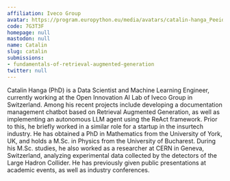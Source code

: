 ```yaml
---
affiliation: Iveco Group
avatar: https://program.europython.eu/media/avatars/catalin-hanga_Peeid0C.jpeg
code: 7G3T3F
homepage: null
mastodon: null
name: Catalin
slug: catalin
submissions:
- fundamentals-of-retrieval-augmented-generation
twitter: null
---
```


Catalin Hanga (PhD) is a Data Scientist and Machine Learning Engineer, currently working at the Open Innovation AI Lab of Iveco Group in Switzerland. Among his recent projects include developing a documentation management chatbot based on Retrieval Augmented Generation, as well as implementing an autonomous LLM agent using the ReAct framework. Prior to this, he briefly worked in a similar role for a startup in the insurtech industry. He has obtained a PhD in Mathematics from the University of York, UK, and holds a M.Sc. in Physics from the University of Bucharest. During his M.Sc. studies, he also worked as a researcher at CERN in Geneva, Switzerland, analyzing experimental data collected by the detectors of the Large Hadron Collider. He has previously given public presentations at academic events, as well as industry conferences.
